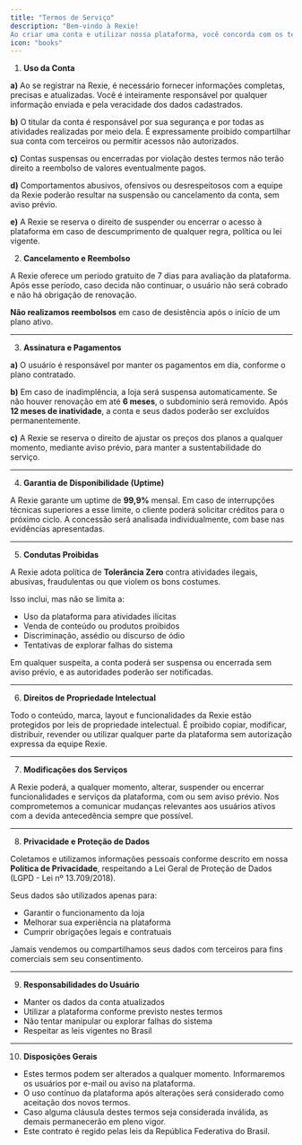 ```yaml
---
title: "Termos de Serviço"
description: "Bem-vindo à Rexie! 
Ao criar uma conta e utilizar nossa plataforma, você concorda com os termos e condições descritos neste documento. Recomendamos a leitura atenta para garantir que você compreenda plenamente seus direitos e responsabilidades ao utilizar nossos serviços."
icon: "books"
---
```


1. **Uso da Conta**

**a)** Ao se registrar na Rexie, é necessário fornecer informações completas, precisas e atualizadas. Você é inteiramente responsável por qualquer informação enviada e pela veracidade dos dados cadastrados.

**b)** O titular da conta é responsável por sua segurança e por todas as atividades realizadas por meio dela. É expressamente proibido compartilhar sua conta com terceiros ou permitir acessos não autorizados.

**c)** Contas suspensas ou encerradas por violação destes termos não terão direito a reembolso de valores eventualmente pagos.

**d)** Comportamentos abusivos, ofensivos ou desrespeitosos com a equipe da Rexie poderão resultar na suspensão ou cancelamento da conta, sem aviso prévio.

**e)** A Rexie se reserva o direito de suspender ou encerrar o acesso à plataforma em caso de descumprimento de qualquer regra, política ou lei vigente.

2. **Cancelamento e Reembolso**

A Rexie oferece um período gratuito de 7 dias para avaliação da plataforma. Após esse período, caso decida não continuar, o usuário não será cobrado e não há obrigação de renovação.

**Não realizamos reembolsos** em caso de desistência após o início de um plano ativo.

---

3. **Assinatura e Pagamentos**

**a)** O usuário é responsável por manter os pagamentos em dia, conforme o plano contratado.

**b)** Em caso de inadimplência, a loja será suspensa automaticamente. Se não houver renovação em até **6 meses**, o subdomínio será removido. Após **12 meses de inatividade**, a conta e seus dados poderão ser excluídos permanentemente.

**c)** A Rexie se reserva o direito de ajustar os preços dos planos a qualquer momento, mediante aviso prévio, para manter a sustentabilidade do serviço.

---

4. **Garantia de Disponibilidade (Uptime)**

A Rexie garante um uptime de **99,9%** mensal. Em caso de interrupções técnicas superiores a esse limite, o cliente poderá solicitar créditos para o próximo ciclo. A concessão será analisada individualmente, com base nas evidências apresentadas.

---

5. **Condutas Proibidas**

A Rexie adota política de **Tolerância Zero** contra atividades ilegais, abusivas, fraudulentas ou que violem os bons costumes.

Isso inclui, mas não se limita a:

- Uso da plataforma para atividades ilícitas
- Venda de conteúdo ou produtos proibidos
- Discriminação, assédio ou discurso de ódio
- Tentativas de explorar falhas do sistema

Em qualquer suspeita, a conta poderá ser suspensa ou encerrada sem aviso prévio, e as autoridades poderão ser notificadas.

---

6. **Direitos de Propriedade Intelectual**

Todo o conteúdo, marca, layout e funcionalidades da Rexie estão protegidos por leis de propriedade intelectual. É proibido copiar, modificar, distribuir, revender ou utilizar qualquer parte da plataforma sem autorização expressa da equipe Rexie.

---

7. **Modificações dos Serviços**

A Rexie poderá, a qualquer momento, alterar, suspender ou encerrar funcionalidades e serviços da plataforma, com ou sem aviso prévio. Nos comprometemos a comunicar mudanças relevantes aos usuários ativos com a devida antecedência sempre que possível.

---

8. **Privacidade e Proteção de Dados**

Coletamos e utilizamos informações pessoais conforme descrito em nossa **Política de Privacidade**, respeitando a Lei Geral de Proteção de Dados (LGPD - Lei nº 13.709/2018).

Seus dados são utilizados apenas para:

- Garantir o funcionamento da loja
- Melhorar sua experiência na plataforma
- Cumprir obrigações legais e contratuais

Jamais vendemos ou compartilhamos seus dados com terceiros para fins comerciais sem seu consentimento.

---

9. **Responsabilidades do Usuário**

- Manter os dados da conta atualizados
- Utilizar a plataforma conforme previsto nestes termos
- Não tentar manipular ou explorar falhas do sistema
- Respeitar as leis vigentes no Brasil

---

10. **Disposições Gerais**

- Estes termos podem ser alterados a qualquer momento. Informaremos os usuários por e-mail ou aviso na plataforma.
- O uso contínuo da plataforma após alterações será considerado como aceitação dos novos termos.
- Caso alguma cláusula destes termos seja considerada inválida, as demais permanecerão em pleno vigor.
- Este contrato é regido pelas leis da República Federativa do Brasil.